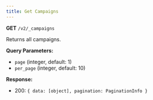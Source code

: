 ```yaml
---
title: Get Campaigns
---
```


**GET** `/v2/_campaigns`

Returns all campaigns.

**Query Parameters:**
- `page` (integer, default: 1)
- `per_page` (integer, default: 10)

**Response:**
- 200: `{ data: [object], pagination: PaginationInfo }` 